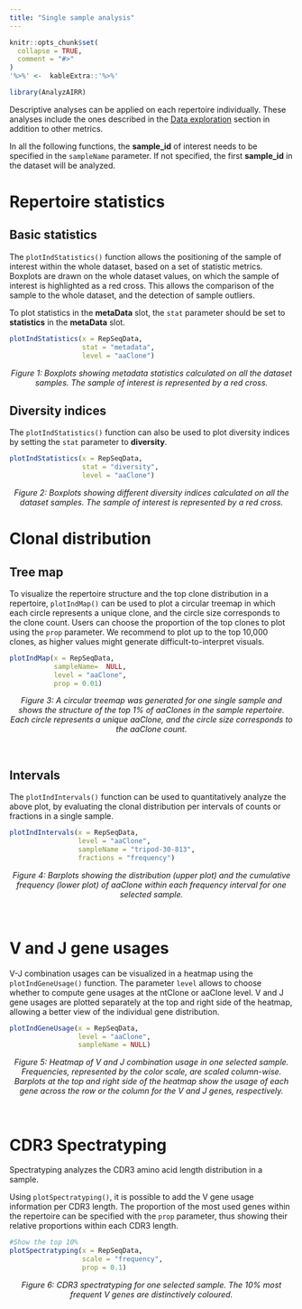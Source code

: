 ```yaml
---
title: "Single sample analysis"
---
```



```r
knitr::opts_chunk$set(
  collapse = TRUE,
  comment = "#>"
)
'%>%' <-  kableExtra::'%>%'
```

```r
library(AnalyzAIRR)
```

Descriptive analyses can be applied on each repertoire individually.
These analyses include the ones described in the [Data exploration](exploratory.html) section in addition to other metrics.

In all the following functions, the **sample_id** of interest needs to be specified in the `sampleName` parameter. If not specified, the first **sample_id** in the dataset will be analyzed.

# Repertoire statistics
## Basic statistics
 The `plotIndStatistics()` function allows the positioning of the sample of interest within the whole dataset, based on a set of statistic metrics. Boxplots are drawn on the whole dataset values, on which the sample of interest is highlighted as a red cross. This allows the comparison of the sample to the whole dataset, and the detection of sample outliers. 
  
To plot statistics in the **metaData** slot, the `stat` parameter should be set to **statistics** in the **metaData** slot.

   
```r
plotIndStatistics(x = RepSeqData, 
                  stat = "metadata",  
                  level = "aaClone")

```
<figcaption align = "center"><em class="special">Figure 1: Boxplots showing metadata statistics calculated on all the dataset samples. The sample of interest is represented by a red cross.</em></figcaption>

## Diversity indices

The `plotIndStatistics()` function can also be used to plot diversity indices by setting the `stat` parameter to **diversity**.

```r
plotIndStatistics(x = RepSeqData, 
                  stat = "diversity",  
                  level = "aaClone")
```
<figcaption align = "center"><em class="special">Figure 2: Boxplots showing different diversity indices calculated on all the dataset samples. The sample of interest is represented by a red cross.</em></figcaption>

# Clonal distribution
## Tree map
   To visualize the repertoire structure and the top clone distribution in a repertoire, `plotIndMap()` can be used to plot a circular treemap in which each circle represents a unique clone, and the circle size corresponds to the clone count. Users can choose the proportion of the top clones to plot using the `prop` parameter. We recommend to plot up to the top 10,000 clones, as higher values might generate difficult-to-interpret visuals.
   
```r
plotIndMap(x = RepSeqData, 
           sampleName=  NULL, 
           level = "aaClone", 
           prop = 0.01)
```
<figcaption align = "center"><em class="special">Figure 3: A circular treemap was generated for one single sample and shows the structure of the top 1% of aaClones in the sample repertoire. Each circle represents a unique aaClone, and the circle size corresponds to the aaClone count.</em></figcaption>
<br>   
  
## Intervals
  The `plotIndIntervals()` function can be used to quantitatively analyze the above plot, by evaluating the clonal distribution per intervals of counts or fractions in a single sample.

```r
plotIndIntervals(x = RepSeqData, 
                 level = "aaClone", 
                 sampleName = "tripod-30-813", 
                 fractions = "frequency")
```
<figcaption align = "center"><em class="special">Figure 4: Barplots showing the distribution (upper plot) and the cumulative frequency (lower plot) of aaClone within each frequency interval for one selected sample.</em></figcaption>
<br>


# V and J gene usages

   V-J combination usages can be visualized in a heatmap using the `plotIndGeneUsage()` function. The parameter `level` allows to choose whether to compute gene usages at the ntClone or aaClone level. 
   V and J gene usages are plotted separately at the top and right side of the heatmap, allowing a better view of the individual gene distribution. 
```r
plotIndGeneUsage(x = RepSeqData,
                 level = "aaClone",
                 sampleName = NULL)
```
<figcaption align = "center"><em class="special">Figure 5: Heatmap of V and J combination usage in one selected sample. Frequencies, represented by the color scale, are scaled column-wise. Barplots at the top and right side of the heatmap show the usage of each gene across the row or the column for the V and J genes, respectively.</em></figcaption>
<br>


# CDR3 Spectratyping

Spectratyping analyzes the CDR3 amino acid length distribution in a sample.

Using `plotSpectratyping()`, it is possible to add the V gene usage information per CDR3 length. The proportion of the most used genes within the repertoire can be specified with the `prop` parameter, thus showing their relative proportions within each CDR3 length.

```r
#Show the top 10%
plotSpectratyping(x = RepSeqData, 
                  scale = "frequency",
                  prop = 0.1)
```
<figcaption align = "center"><em class="special">Figure 6: CDR3 spectratyping for one selected sample. The 10% most frequent V genes are distinctively coloured.</em></figcaption>
<br>

